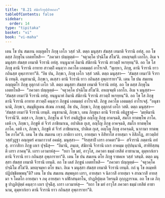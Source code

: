 ```yaml
---
title: "8.21 สํฆิกจีวรุปฺปาทกถา"
tableOfContents: false
sidebar:
  order: 14
type: "tipitaka"
basket: "vi"
book: "vi-maha"
---
```



<DynamicBreadcrumb />

<Division number="363" book="vi-maha">

<Paragraph number="1692" book="vi-maha">
เตน โข ปน สมเยน อญฺญตโร ภิกฺขุ เอโก วสฺสํ วสิ. ตตฺถ มนุสฺสา สํฆสฺส เทมาติ จีวรานิ อทํสุ. อถ โข ตสฺส ภิกฺขุโน เอตทโหสิ—  “ภควตา ปญฺญตฺตํ—  ‘จตุวคฺโค ปจฺฉิโม สํโฆ’ติ. อหญฺจมฺหิ เอกโก. อิเม จ มนุสฺสา สํฆสฺส เทมาติ จีวรานิ อทํสุ. ยนฺนูนาหํ อิมานิ สํฆิกานิ จีวรานิ สาวตฺถิํ หเรยฺยนฺ”ติ. อถ โข โส ภิกฺขุ ตานิ จีวรานิ อาทาย สาวตฺถิํ คนฺตฺวา ภควโต เอตมตฺถํ อาโรเจสิ. “ตุเยฺหว, ภิกฺขุ, ตานิ จีวรานิ ยาว กถินสฺส อุพฺภารายา”ติ. “อิธ ปน, ภิกฺขเว, ภิกฺขุ เอโก วสฺสํ วสติ. ตตฺถ มนุสฺสา—  ‘สํฆสฺส เทมา’ติ จีวรานิ เทนฺติ. อนุชานามิ, ภิกฺขเว, ตเสฺสว ตานิ จีวรานิ ยาว กถินสฺส อุพฺภารายา”ติ.
</Paragraph>

<Paragraph number="1693" book="vi-maha">
เตน โข ปน สมเยน อญฺญตโร ภิกฺขุ อุตุกาลํ เอโก วสิ. ตตฺถ มนุสฺสา สํฆสฺส เทมาติ จีวรานิ อทํสุ. อถ โข ตสฺส ภิกฺขุโน เอตทโหสิ—  “ภควตา ปญฺญตฺตํ—  ‘จตุวคฺโค ปจฺฉิโม สํโฆ’ติ. อหญฺจมฺหิ เอกโก. อิเม จ มนุสฺสา—  ‘สํฆสฺส เทมา’ติ จีวรานิ อทํสุ. ยนฺนูนาหํ อิมานิ สํฆิกานิ จีวรานิ สาวตฺถิํ หเรยฺยนฺ”ติ. อถ โข โส ภิกฺขุ ตานิ จีวรานิ อาทาย สาวตฺถิํ คนฺตฺวา ภิกฺขูนํ เอตมตฺถํ อาโรเจสิ. ภิกฺขู ภควโต เอตมตฺถํ อาโรเจสุํ. “อนุชานามิ, ภิกฺขเว, สมฺมุขีภูเตน สํเฆน ภาเชตุํ. อิธ ปน, ภิกฺขเว, ภิกฺขุ อุตุกาลํ เอโก วสติ. ตตฺถ มนุสฺสา—  ‘สํฆสฺส เทมา’ติ จีวรานิ เทนฺติ. อนุชานามิ, ภิกฺขเว, เตน ภิกฺขุนา ตานิ จีวรานิ อธิฏฺฐาตุํ—  ‘มยฺหิมานิ จีวรานี’ติ. ตสฺส เจ, ภิกฺขเว, ภิกฺขุโน ตํ จีวรํ อนธิฏฺฐิเต อญฺโญ ภิกฺขุ อาคจฺฉติ, สมโก ทาตพฺโพ ภาโค. เตหิ เจ, ภิกฺขเว, ภิกฺขูหิ ตํ จีวรํ ภาชิยมาเน, อปาติเต กุเส, อญฺโญ ภิกฺขุ อาคจฺฉติ, สมโก ทาตพฺโพ ภาโค. เตหิ เจ, ภิกฺขเว, ภิกฺขูหิ ตํ จีวรํ ภาชิยมาเน, ปาติเต กุเส, อญฺโญ ภิกฺขุ อาคจฺฉติ, นากามา ทาตพฺโพ ภาโค”ติ.
</Paragraph>

<Paragraph number="1694" book="vi-maha">
เตน โข ปน สมเยน เทฺว ภาติกา เถรา, อายสฺมา จ อิสิทาโส อายสฺมา จ อิสิภโฏ, สาวตฺถิยํ วสฺสํวุฏฺฐา อญฺญตรํ คามกาวาสํ อคมํสุ. มนุสฺสา—  “จิรสฺสาปิ เถรา อาคตา”ติ—  สจีวรานิ ภตฺตานิ อทํสุ. อาวาสิกา ภิกฺขู เถเร ปุจฺฉิํสุ—  “อิมานิ, ภนฺเต, สํฆิกานิ จีวรานิ เถเร อาคมฺม อุปฺปนฺนานิ, สาทิยิสฺสนฺติ เถรา ภาคนฺ”ติ. เถรา เอวมาหํสุ—  “ยถา โข มยํ, อาวุโส, ภควตา ธมฺมํ เทสิตํ อาชานาม, ตุมฺหากํเยว ตานิ จีวรานิ ยาว กถินสฺส อุพฺภารายา”ติ.
</Paragraph>

<Paragraph number="1695" book="vi-maha">
เตน โข ปน สมเยน ตโย ภิกฺขู ราชคเห วสฺสํ วสนฺติ. ตตฺถ มนุสฺสา สํฆสฺส เทมาติ จีวรานิ เทนฺติ. อถ โข เตสํ ภิกฺขูนํ เอตทโหสิ—  “ภควตา ปญฺญตฺตํ—  ‘จตุวคฺโค ปจฺฉิโม สํโฆ’ติ. มยญฺจมฺหา ตโย ชนา. อิเม จ มนุสฺสา สํฆสฺส เทมาติ จีวรานิ เทนฺติ. กถํ นุ โข อเมฺหหิ ปฏิปชฺชิตพฺพนฺ”ติ? เตน โข ปน สมเยน สมฺพหุลา เถรา, อายสฺมา จ นิลวาสี อายสฺมา จ สาณวาสี อายสฺมา จ โคตโก อายสฺมา จ ภคุ อายสฺมา จ ผฬิกสนฺตาโน, ปาฏลิปุตฺเต วิหรนฺติ กุกฺกุฏาราเม. อถ โข เต ภิกฺขู ปาฏลิปุตฺตํ คนฺตฺวา เถเร ปุจฺฉิํสุ. เถรา เอวมาหํสุ—  “ยถา โข มยํ อาวุโส ภควตา ธมฺมํ เทสิตํ อาชานาม, ตุมฺหากํเยว ตานิ จีวรานิ ยาว กถินสฺส อุพฺภารายา”ติ.
</Paragraph>
</Division>